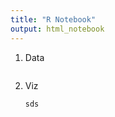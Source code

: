 ```yaml
---
title: "R Notebook"
output: html_notebook
---
```


1.  Data

    ```r

    ```

2.  Viz

    ```r

    sds

    ```

